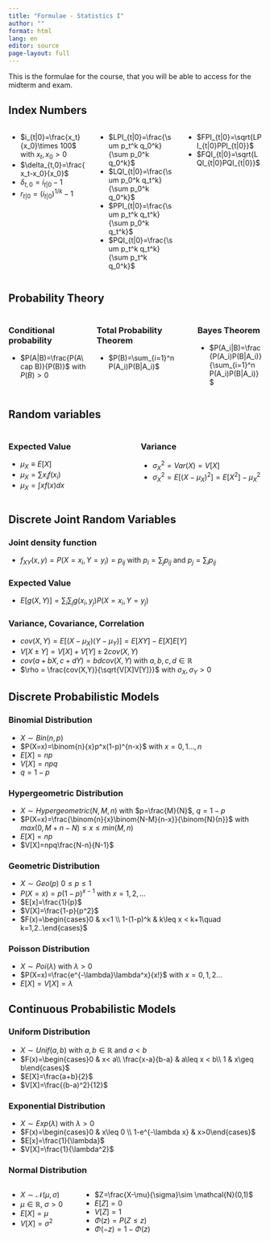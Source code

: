 ```yaml
---
title: "Formulae - Statistics I"
author: ""
format: html
lang: en
editor: source
page-layout: full
---
```


This is the formulae for the course, that you will be able to access for the midterm and exam.

## Index Numbers

::: {.columns}

::: {.column width="30%"}
* $i_{t|0}=\frac{x_t}{x_0}\times 100$ with $x_t, x_0>0$
* $\delta_{t,0}=\frac{x_t-x_0}{x_0}$
* $\delta_{t,0}=i_{t|0}-1$
* $r_{t|0}=\left(i_{t|0}\right)^{1/k}-1$
:::

::: {.column width="30%"}
* $LPI_{t|0}=\frac{\sum p_t^k q_0^k}{\sum p_0^k q_0^k}$
* $LQI_{t|0}=\frac{\sum p_0^k q_t^k}{\sum p_0^k q_0^k}$
* $PPI_{t|0}=\frac{\sum p_t^k q_t^k}{\sum p_0^k q_t^k}$
* $PQI_{t|0}=\frac{\sum p_t^k q_t^k}{\sum p_t^k q_0^k}$
:::

::: {.column width="30%"}
* $FPI_{t|0}=\sqrt{LPI_{t|0}PPI_{t|0}}$
* $FQI_{t|0}=\sqrt{LQI_{t|0}PQI_{t|0}}$
:::

:::

## Probability Theory

::: {.columns}

::: {.column width="30%"}

### Conditional probability

* $P(A|B)=\frac{P(A\cap B)}{P(B)}$ with $P(B)>0$

:::

::: {.column width="35%"}

### Total Probability Theorem

* $P(B)=\sum_{i=1}^n P(A_i)P(B|A_i)$

:::

::: {.column width="25%"}

### Bayes Theorem

* $P(A_i|B)=\frac{P(A_i)P(B|A_i)}{\sum_{i=1}^n P(A_i)P(B|A_i)}$

:::

:::

## Random variables

::: {.columns}

::: {.column width="30%"}

### Expected Value

* $\mu_X \equiv E[X]$
* $\mu_X = \sum x_i f(x_i)$
* $\mu_X = \int x f(x) dx$

:::

::: {.column width="30%"}

### Variance

* $\sigma_X^2 = Var(X) = V[X]$
* $\sigma_X^2 = E[(X-\mu_X)^2]=E[X^2]-\mu_X^2$

:::

:::

## Discrete Joint Random Variables

### Joint density function

* $f_{XY}(x,y)=P(X=x_i,Y=y_i)=p_{ij}$ with $p_i=\sum_j p_{ij}$ and $p_j=\sum_i p_{ij}$


### Expected Value
* $E[g(X,Y)]=\sum_i\sum_j g(x_i,y_j)P(X=x_i,Y=y_j)$


### Variance, Covariance, Correlation
* $cov(X,Y)=E[(X-\mu_X)(Y-\mu_Y)]=E[XY]-E[X]E[Y]$
* $V[X\pm Y]=V[X]+V[Y]\pm 2cov(X,Y)$
* $cov(a+bX,c+dY)=bdcov(X,Y)$ with $a,b,c,d\in\mathbb{R}$
* $\rho = \frac{cov(X,Y)}{\sqrt{V[X]V[Y]}}$ with $\sigma_X, \sigma_Y > 0$

## Discrete Probabilistic Models

### Binomial Distribution

* $X\sim Bin(n,p)$
* $P(X=x)=\binom{n}{x}p^x(1-p)^{n-x}$ with $x=0,1...,n$
* $E[X]=np$
* $V[X]=npq$
* $q=1-p$

### Hypergeometric Distribution

* $X\sim Hypergeometric(N,M,n)$ with $p=\frac{M}{N}$, $q=1-p$
* $P(X=x)=\frac{\binom{n}{x}\binom{N-M}{n-x}}{\binom{N}{n}}$ with $max(0,M+n-N)\leq x \leq min(M,n)$
* $E[X]=np$
* $V[X]=npq\frac{N-n}{N-1}$


### Geometric Distribution

* $X\sim Geo(p)$ $0\leq p \leq 1$
* $P(X=x)=p(1-p)^{x-1}$ with $x=1,2,...$
* $E[x]=\frac{1}{p}$
* $V[X]=\frac{1-p}{p^2}$
* $F(x)=\begin{cases}0 & x<1 \\ 1-(1-p)^k & k\leq x < k+1\quad k=1,2..\end{cases}$

### Poisson Distribution

* $X\sim Poi(\lambda)$ with $\lambda>0$
* $P(X=x)=\frac{e^{-\lambda}\lambda^x}{x!}$ with $x=0,1,2...$
* $E[X]=V[X]=\lambda$

## Continuous Probabilistic Models

### Uniform Distribution

* $X\sim Unif(a,b)$ with $a,b\in\mathbb{R}$ and $a<b$
* $F(x)=\begin{cases}0 & x< a\\ \frac{x-a}{b-a} & a\leq x < b\\ 1 & x\geq b\end{cases}$
* $E[X]=\frac{a+b}{2}$
* $V[X]=\frac{(b-a)^2}{12}$

### Exponential Distribution
* $X\sim Exp(\lambda)$ with $\lambda>0$
* $F(x)=\begin{cases}0 & x\leq 0 \\ 1-e^{-\lambda x} & x>0\end{cases}$
* $E[x]=\frac{1}{\lambda}$
* $V[X]=\frac{1}{\lambda^2}$

### Normal Distribution
::: {.columns}

::: {.column}
* $X\sim \mathcal{N}(\mu,\sigma)$
* $\mu\in\mathbb{R}$, $\sigma>0$
* $E[X]=\mu$
* $V[X]=\sigma^2$

:::

::: {.column}
* $Z=\frac{X-\mu}{\sigma}\sim \mathcal{N}(0,1)$
* $E[Z]=0$
* $V[Z]=1$
* $\Phi(z)=P(Z\leq z)$
* $\Phi(-z)=1-\Phi(z)$
:::
:::